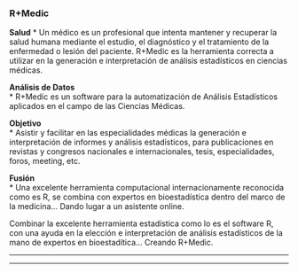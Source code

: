 ### R+Medic  

**Salud**
* Un médico es un profesional que intenta mantener y recuperar la salud humana mediante el estudio, el diagnóstico y el tratamiento de la enfermedad o lesión del paciente.
R+Medic es la herramienta correcta a utilizar en la generación e interpretación de análisis estadísticos en ciencias médicas.

**Análisis de Datos**    
* R+Medic es un software para la automatización de Análisis Estadísticos aplicados en el campo de las Ciencias Médicas.    

**Objetivo**    
* Asistir y facilitar en las especialidades médicas la generación e interpretación de informes y análisis estadísticos, para publicaciones en revistas y congresos nacionales e internacionales, tesis, especialidades, foros, meeting, etc.

**Fusión**    
* Una excelente herramienta computacional internacionamente reconocida como es R, se combina con expertos en bioestadística dentro del marco de la medicina... Dando lugar a un asistente online.


Combinar la excelente herramienta estadística como lo es el software R, con una ayuda en la elección e interpretación de análisis estadísticos de la mano de expertos en bioestadítica... Creando R+Medic. 


***

***


  



